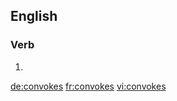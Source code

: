 ==English==

===Verb===
{{head|en|verb form}}

# {{en-third-person singular of|convoke}}

[[de:convokes]]
[[fr:convokes]]
[[vi:convokes]]